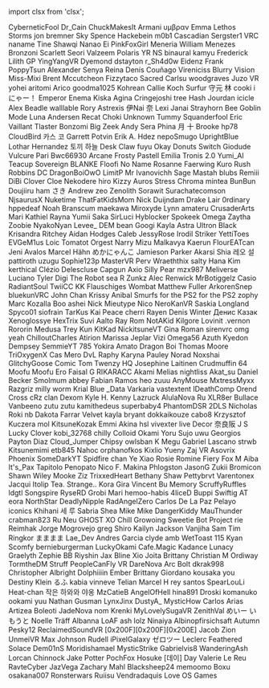 ﻿import clsx from 'clsx';


<!-- Reminder that not only HTML chars have to be escaped, MDX chars also need to be (such as a space followed by an underscore). -->
<Patronelt k="0" ias="1" sp="0" >CyberneticFool</Patronelt> <Patronelt k="0" ias="1" sp="0" >Dr&#0095;Cain</Patronelt> <Patronelt k="0" ias="1" sp="0" >ChuckMakesIt</Patronelt> <Patronelt k="0" ias="1" sp="0" >Armani</Patronelt> <Patronelt k="0" ias="1" sp="0" >υμβραν</Patronelt> 
<Patronelt k="0" ias="1" sp="0" >Emma</Patronelt> <Patronelt k="0" ias="1" sp="0" >Lethos Storms</Patronelt> <Patronelt k="0" ias="1" sp="0" >jon bremner</Patronelt> <Patronelt k="0" ias="1" sp="0" >Sky Spence</Patronelt> <Patronelt k="0" ias="1" sp="0" >Hackebein </Patronelt> 
<Patronelt k="0" ias="0" sp="0" >m0b1</Patronelt> <Patronelt k="0" ias="1" sp="0" >Cascadian</Patronelt> <Patronelt k="0" ias="1" sp="0" >Sergster1</Patronelt> <Patronelt k="0" ias="1" sp="0" >VRC naname</Patronelt> <Patronelt k="0" ias="1" sp="0" >Tine Shawqi</Patronelt> 
<Patronelt k="0" ias="0" sp="0" >Nanao Ei</Patronelt> <Patronelt k="0" ias="1" sp="0" >PinkFoxGirl</Patronelt> <Patronelt k="0" ias="1" sp="0" >Meneria</Patronelt> <Patronelt k="0" ias="1" sp="0" >William Menezes Bronzoni</Patronelt> <Patronelt k="0" ias="1" sp="0" >Scarlett</Patronelt> 
<Patronelt k="0" ias="1" sp="0" >Seori </Patronelt> <Patronelt k="0" ias="0" sp="0" >Valzeem</Patronelt> <Patronelt k="0" ias="0" sp="0" >Polaris</Patronelt> <Patronelt k="0" ias="1" sp="0" >YR NS</Patronelt> <Patronelt k="0" ias="1" sp="0" >binaural</Patronelt> 
<Patronelt k="0" ias="1" sp="0" >kamyu</Patronelt> <Patronelt k="0" ias="1" sp="0" >Frederick</Patronelt> <Patronelt k="0" ias="1" sp="0" >Lilith GP</Patronelt> <Patronelt k="0" ias="1" sp="0" >YingYangVR</Patronelt> <Patronelt k="0" ias="1" sp="0" >Dyemond</Patronelt> 
<Patronelt k="0" ias="1" sp="0" >dstayton </Patronelt> <Patronelt k="0" ias="1" sp="0" >r&#0095;Sh4d0w</Patronelt> <Patronelt k="0" ias="1" sp="0" >Eidenz</Patronelt> <Patronelt k="0" ias="1" sp="0" >Frank</Patronelt> <Patronelt k="0" ias="1" sp="0" >PoppyTsun</Patronelt> 
<Patronelt k="0" ias="1" sp="0" >Alexander </Patronelt> <Patronelt k="0" ias="1" sp="0" >Senya</Patronelt> <Patronelt k="0" ias="1" sp="0" >Reina</Patronelt> <Patronelt k="0" ias="1" sp="0" >Denís Couñago</Patronelt> <Patronelt k="0" ias="1" sp="0" >Vireniciss </Patronelt> 
<Patronelt k="0" ias="0" sp="0" >Blurry Vision</Patronelt> <Patronelt k="0" ias="1" sp="0" >Miss&#0045;Mixi </Patronelt> <Patronelt k="0" ias="1" sp="0" >Brent Mccutcheon</Patronelt> <Patronelt k="0" ias="1" sp="0" >Fizzytaco</Patronelt> <Patronelt k="0" ias="0" sp="0" >Sacred</Patronelt> 
<Patronelt k="0" ias="1" sp="0" >Carlsu</Patronelt> <Patronelt k="0" ias="1" sp="0" >woodgraves</Patronelt> <Patronelt k="0" ias="1" sp="0" >Juzo VR</Patronelt> <Patronelt k="0" ias="1" sp="0" >yohei aritomi</Patronelt> <Patronelt k="0" ias="1" sp="0" >Arico</Patronelt> 
<Patronelt k="0" ias="1" sp="0" >goodma1025</Patronelt> <Patronelt k="0" ias="0" sp="0" >Kohrean </Patronelt> <Patronelt k="0" ias="1" sp="0" >Callie Koch</Patronelt> <Patronelt k="0" ias="1" sp="0" >Surfur</Patronelt> <Patronelt k="0" ias="1" sp="0" >守元 林</Patronelt> 
<Patronelt k="0" ias="1" sp="0" >cooki i</Patronelt> <Patronelt k="0" ias="1" sp="0" >にゃー！</Patronelt> <Patronelt k="0" ias="0" sp="0" >Emperor Enema</Patronelt> <Patronelt k="0" ias="1" sp="0" >Kiska Agina</Patronelt> <Patronelt k="0" ias="1" sp="0" >Cringejoshi</Patronelt> 
<Patronelt k="0" ias="1" sp="0" >tree</Patronelt> <Patronelt k="0" ias="1" sp="0" >Hash Jourdan</Patronelt> <Patronelt k="0" ias="1" sp="0" >icicle </Patronelt> <Patronelt k="0" ias="1" sp="0" >Alex Beadle</Patronelt> <Patronelt k="0" ias="1" sp="0" >walllable </Patronelt> 
<Patronelt k="0" ias="1" sp="0" >Rory</Patronelt> <Patronelt k="0" ias="1" sp="0" >Astrexis</Patronelt> <Patronelt k="0" ias="1" sp="0" >伊Nai 奈</Patronelt> <Patronelt k="0" ias="1" sp="0" >Lexi</Patronelt> <Patronelt k="0" ias="0" sp="0" >Janai Strayhorn</Patronelt> 
<Patronelt k="0" ias="1" sp="0" >Bee</Patronelt> <Patronelt k="0" ias="1" sp="0" >Goblin Mode</Patronelt> <Patronelt k="0" ias="1" sp="0" >Luna Andersen</Patronelt> <Patronelt k="0" ias="1" sp="0" >Recat</Patronelt> <Patronelt k="0" ias="1" sp="0" >Choki</Patronelt> 
<Patronelt k="0" ias="1" sp="0" >Unknown</Patronelt> <Patronelt k="0" ias="1" sp="0" >Tummy</Patronelt> <Patronelt k="0" ias="1" sp="0" >Squanderfool</Patronelt> <Patronelt k="0" ias="1" sp="0" >Eric Vaillant</Patronelt> <Patronelt k="0" ias="1" sp="0" >Tlaster </Patronelt> 
<Patronelt k="0" ias="1" sp="0" >Bonzomi</Patronelt> <Patronelt k="0" ias="1" sp="0" >Big Zeek</Patronelt> <Patronelt k="0" ias="1" sp="0" >Andy </Patronelt> <Patronelt k="0" ias="1" sp="0" >Sera Phina</Patronelt> <Patronelt k="0" ias="1" sp="0" >月 十</Patronelt> 
<Patronelt k="0" ias="1" sp="0" >Brooke</Patronelt> <Patronelt k="0" ias="1" sp="0" >hp78</Patronelt> <Patronelt k="0" ias="1" sp="0" >CloudBird</Patronelt> <Patronelt k="0" ias="1" sp="0" >카스 코</Patronelt> <Patronelt k="0" ias="1" sp="0" >Garrett Potvin</Patronelt> 
<Patronelt k="0" ias="1" sp="0" >Erik A&#0046; Hdez</Patronelt> <Patronelt k="0" ias="1" sp="0" >nepoSmugo </Patronelt> <Patronelt k="0" ias="0" sp="0" >UprightBlue </Patronelt> <Patronelt k="0" ias="1" sp="0" >Lothar Hernandez</Patronelt> <Patronelt k="0" ias="1" sp="0" >토끼 하늘</Patronelt> 
<Patronelt k="0" ias="1" sp="0" >Desk Claw</Patronelt> <Patronelt k="0" ias="1" sp="0" >fuyu</Patronelt> <Patronelt k="0" ias="1" sp="0" >Okay Donuts</Patronelt> <Patronelt k="0" ias="1" sp="0" >Switch</Patronelt> <Patronelt k="0" ias="1" sp="0" >Giodude </Patronelt> 
<Patronelt k="0" ias="1" sp="0" >Vulcure</Patronelt> <Patronelt k="0" ias="1" sp="0" >Pari</Patronelt> <Patronelt k="0" ias="0" sp="0" >Bwc66930 </Patronelt> <Patronelt k="0" ias="1" sp="0" >Arcane</Patronelt> <Patronelt k="0" ias="1" sp="0" >Frosty</Patronelt> 
<Patronelt k="0" ias="1" sp="0" >Pastell Emilia</Patronelt> <Patronelt k="0" ias="1" sp="0" >Tronis 2&#0046;0</Patronelt> <Patronelt k="0" ias="1" sp="0" >Yumi&#0095;AI</Patronelt> <Patronelt k="0" ias="1" sp="0" >Teacup Sovereign</Patronelt> <Patronelt k="0" ias="0" sp="0" >BLANKE</Patronelt> 
<Patronelt k="0" ias="1" sp="0" >Floofi</Patronelt> <Patronelt k="0" ias="1" sp="0" >No Name</Patronelt> <Patronelt k="0" ias="1" sp="0" >Rosanne Faerwing</Patronelt> <Patronelt k="0" ias="1" sp="0" >Kuro</Patronelt> <Patronelt k="0" ias="1" sp="0" >Rush Robbins</Patronelt> 
<Patronelt k="0" ias="1" sp="0" >DC</Patronelt> <Patronelt k="0" ias="1" sp="0" >DragonBoiOwO</Patronelt> <Patronelt k="0" ias="1" sp="0" >LimitP </Patronelt> <Patronelt k="0" ias="1" sp="0" >Mr Ivanovichh</Patronelt> <Patronelt k="0" ias="1" sp="0" >Sage Mastah</Patronelt> 
<Patronelt k="0" ias="1" sp="0" >blubs</Patronelt> <Patronelt k="0" ias="1" sp="0" >Remiii</Patronelt> <Patronelt k="0" ias="1" sp="0" >DiBi</Patronelt> <Patronelt k="0" ias="1" sp="0" >Clover Cloe</Patronelt> <Patronelt k="0" ias="1" sp="0" >Nekodere </Patronelt> 
<Patronelt k="0" ias="1" sp="0" >hiro</Patronelt> <Patronelt k="0" ias="1" sp="0" >Kizzy </Patronelt> <Patronelt k="0" ias="1" sp="0" >Auros </Patronelt> <Patronelt k="0" ias="1" sp="0" >Stress</Patronelt> <Patronelt k="0" ias="1" sp="0" >Chroma</Patronelt> 
<Patronelt k="0" ias="1" sp="0" >mintea</Patronelt> <Patronelt k="0" ias="1" sp="0" >BunBun</Patronelt> <Patronelt k="0" ias="1" sp="0" >Doujiiru</Patronelt> <Patronelt k="0" ias="1" sp="0" >ham </Patronelt> <Patronelt k="0" ias="1" sp="0" >さき</Patronelt> 
<Patronelt k="0" ias="1" sp="0" >Andrew</Patronelt> <Patronelt k="0" ias="1" sp="0" >zeo </Patronelt> <Patronelt k="0" ias="0" sp="0" >Zenolith</Patronelt> <Patronelt k="0" ias="1" sp="0" >Sorawit Surachatecomson</Patronelt> <Patronelt k="0" ias="1" sp="0" >NjsaurusX </Patronelt> 
<Patronelt k="0" ias="1" sp="0" >Nuketime</Patronelt> <Patronelt k="0" ias="1" sp="0" >ThatFatKidsMom</Patronelt> <Patronelt k="0" ias="1" sp="0" >Nick Duijndam</Patronelt> <Patronelt k="0" ias="1" sp="0" >Drake Lair</Patronelt> <Patronelt k="0" ias="1" sp="0" >0rdinary</Patronelt> 
<Patronelt k="0" ias="1" sp="0" >hppedeaf</Patronelt> <Patronelt k="0" ias="1" sp="0" >Noah Branscum</Patronelt> <Patronelt k="0" ias="1" sp="0" >maekawa</Patronelt> <Patronelt k="0" ias="1" sp="0" >Miroxyde </Patronelt> <Patronelt k="0" ias="1" sp="0" >Lynn</Patronelt> 
<Patronelt k="0" ias="0" sp="0" >amateru</Patronelt> <Patronelt k="0" ias="1" sp="0" >CrusaderArts</Patronelt> <Patronelt k="0" ias="1" sp="0" >Mari</Patronelt> <Patronelt k="0" ias="1" sp="0" >Kathiel Rayna</Patronelt> <Patronelt k="0" ias="1" sp="0" >Yumii Saka</Patronelt> 
<Patronelt k="0" ias="0" sp="0" >SirLuci</Patronelt> <Patronelt k="0" ias="1" sp="0" >Hyblocker</Patronelt> <Patronelt k="0" ias="1" sp="0" >Spokeek</Patronelt> <Patronelt k="0" ias="1" sp="0" >Omega</Patronelt> <Patronelt k="0" ias="0" sp="0" >Zaytha</Patronelt> 
<Patronelt k="0" ias="0" sp="0" >Zoobie</Patronelt> <Patronelt k="0" ias="0" sp="0" >NyakoNyan</Patronelt> <Patronelt k="0" ias="1" sp="0" >Levee&#0095;</Patronelt> <Patronelt k="0" ias="1" sp="0" >DEM bean</Patronelt> <Patronelt k="0" ias="1" sp="0" >Googi</Patronelt> 
<Patronelt k="0" ias="1" sp="0" >Kayla Astra</Patronelt> <Patronelt k="0" ias="0" sp="0" >Ultron Black</Patronelt> <Patronelt k="0" ias="1" sp="0" >Krisandra Ritchey</Patronelt> <Patronelt k="0" ias="1" sp="0" >Aidan Hodges</Patronelt> <Patronelt k="0" ias="0" sp="0" >Caleb </Patronelt> 
<Patronelt k="0" ias="1" sp="0" >JessyRose</Patronelt> <Patronelt k="0" ias="1" sp="0" >Irodil Striker</Patronelt> <Patronelt k="0" ias="1" sp="0" >YettiToes</Patronelt> <Patronelt k="0" ias="0" sp="0" >EVGeM1us</Patronelt> <Patronelt k="0" ias="0" sp="0" >Loic Tomatot</Patronelt> 
<Patronelt k="0" ias="0" sp="0" >Orgest</Patronelt> <Patronelt k="0" ias="1" sp="0" >Narry</Patronelt> <Patronelt k="0" ias="0" sp="0" >Mizu Malkavya</Patronelt> <Patronelt k="0" ias="1" sp="0" >Kaerun</Patronelt> <Patronelt k="0" ias="0" sp="0" >FlourEATcan </Patronelt> 
<Patronelt k="0" ias="1" sp="0" >Jeni Avalos</Patronelt> <Patronelt k="0" ias="1" sp="0" >Marcel Hähn</Patronelt> <Patronelt k="0" ias="1" sp="0" >めかにゃんこ</Patronelt> <Patronelt k="0" ias="1" sp="0" >Jamieson Parker</Patronelt> <Patronelt k="0" ias="1" sp="0" >Akarsi</Patronelt> 
<Patronelt k="0" ias="0" sp="0" >Shia</Patronelt> <Patronelt k="0" ias="0" sp="0" >레오 설</Patronelt> <Patronelt k="0" ias="1" sp="0" >pattiroth</Patronelt> <Patronelt k="0" ias="1" sp="0" >uzugu </Patronelt> <Patronelt k="0" ias="1" sp="0" >Sophie123p</Patronelt> 
<Patronelt k="0" ias="1" sp="0" >MasterVR</Patronelt> <Patronelt k="0" ias="1" sp="0" >Perv</Patronelt> <Patronelt k="0" ias="1" sp="0" >Wraeththix</Patronelt> <Patronelt k="0" ias="0" sp="0" >salty</Patronelt> <Patronelt k="0" ias="1" sp="0" >Hana Kim</Patronelt> 
<Patronelt k="0" ias="0" sp="0" >kerthical</Patronelt> <Patronelt k="0" ias="1" sp="0" >Clézio Delescluse</Patronelt> <Patronelt k="0" ias="1" sp="0" >Capgun </Patronelt> <Patronelt k="0" ias="1" sp="0" >Axio</Patronelt> <Patronelt k="0" ias="1" sp="0" >Silly Pear</Patronelt> 
<Patronelt k="0" ias="1" sp="0" >mzx987</Patronelt> <Patronelt k="0" ias="1" sp="0" >Meliverse</Patronelt> <Patronelt k="0" ias="1" sp="0" >Luciano Tyler</Patronelt> <Patronelt k="0" ias="0" sp="0" >Digi The Robot</Patronelt> <Patronelt k="0" ias="1" sp="0" >sea R</Patronelt> 
<Patronelt k="0" ias="0" sp="0" >Zunkz</Patronelt> <Patronelt k="0" ias="1" sp="0" >Alec Renwick</Patronelt> <Patronelt k="0" ias="0" sp="0" >MrBotiggelz</Patronelt> <Patronelt k="0" ias="1" sp="0" >Casio</Patronelt> <Patronelt k="0" ias="1" sp="0" >RadiantSoul </Patronelt> 
<Patronelt k="0" ias="1" sp="0" >TwiiCC</Patronelt> <Patronelt k="0" ias="1" sp="0" >KK</Patronelt> <Patronelt k="0" ias="1" sp="0" >Flauschiges Wombat</Patronelt> <Patronelt k="0" ias="1" sp="0" >Matthew Fuller</Patronelt> <Patronelt k="0" ias="1" sp="0" >ArkorenSnep</Patronelt> 
<Patronelt k="0" ias="1" sp="0" >bluekunVRC</Patronelt> <Patronelt k="0" ias="1" sp="0" >John Chan</Patronelt> <Patronelt k="0" ias="1" sp="0" >Krissy</Patronelt> <Patronelt k="0" ias="0" sp="0" >Anibal</Patronelt> <Patronelt k="0" ias="1" sp="0" >Smurfs for the PS2 for the PS2</Patronelt> 
<Patronelt k="0" ias="0" sp="0" >zophy</Patronelt> <Patronelt k="0" ias="1" sp="0" >Marc Kozalla</Patronelt> <Patronelt k="0" ias="0" sp="0" >Boo</Patronelt> <Patronelt k="0" ias="0" sp="0" >ashei</Patronelt> <Patronelt k="0" ias="1" sp="0" >Nick </Patronelt> 
<Patronelt k="0" ias="1" sp="0" >Mieutype Nico</Patronelt> <Patronelt k="0" ias="0" sp="0" >NeroKanVR </Patronelt> <Patronelt k="0" ias="1" sp="0" >Saskia Longland</Patronelt> <Patronelt k="0" ias="1" sp="0" >Spyco01</Patronelt> <Patronelt k="0" ias="1" sp="0" >siofrain</Patronelt> 
<Patronelt k="0" ias="1" sp="0" >TarKus</Patronelt> <Patronelt k="0" ias="1" sp="0" >Kai Peace</Patronelt> <Patronelt k="0" ias="1" sp="0" >cherri</Patronelt> <Patronelt k="0" ias="1" sp="0" >Rayen </Patronelt> <Patronelt k="0" ias="0" sp="0" >Denis Winter</Patronelt> 
<Patronelt k="0" ias="1" sp="0" >Денис Казак</Patronelt> <Patronelt k="0" ias="1" sp="0" >Xenoglossye</Patronelt> <Patronelt k="0" ias="0" sp="0" >HexTrix </Patronelt> <Patronelt k="0" ias="1" sp="0" >Suvi Aalto</Patronelt> <Patronelt k="0" ias="1" sp="0" >Ray Rom</Patronelt> 
<Patronelt k="0" ias="0" sp="0" >NotAKid </Patronelt> <Patronelt k="0" ias="1" sp="0" >Kilgore</Patronelt> <Patronelt k="0" ias="1" sp="0" >Lovinit &#0046;vernon</Patronelt> <Patronelt k="0" ias="1" sp="0" >Rororin</Patronelt> <Patronelt k="0" ias="1" sp="0" >Medusa</Patronelt> 
<Patronelt k="0" ias="1" sp="0" >Trey Kun</Patronelt> <Patronelt k="0" ias="0" sp="0" >KitKad</Patronelt> <Patronelt k="0" ias="1" sp="0" >NickitsuneVT</Patronelt> <Patronelt k="0" ias="1" sp="0" >Gina Roman</Patronelt> <Patronelt k="0" ias="0" sp="0" >sirenvrc</Patronelt> 
<Patronelt k="0" ias="1" sp="0" >omg yeah</Patronelt> <Patronelt k="0" ias="1" sp="0" >ChilloutCharles</Patronelt> <Patronelt k="0" ias="0" sp="0" >Atirion </Patronelt> <Patronelt k="0" ias="1" sp="0" >Marissa </Patronelt> <Patronelt k="0" ias="1" sp="0" >Jeplar</Patronelt> 
<Patronelt k="0" ias="1" sp="0" >Vizi</Patronelt> <Patronelt k="0" ias="1" sp="0" >Omega56 </Patronelt> <Patronelt k="0" ias="1" sp="0" >Azuth </Patronelt> <Patronelt k="0" ias="1" sp="0" >Kyedon Dempsey</Patronelt> <Patronelt k="0" ias="1" sp="0" >SemmieYT 785</Patronelt> 
<Patronelt k="0" ias="1" sp="0" >Yokira Amato</Patronelt> <Patronelt k="0" ias="1" sp="0" >Dragon Boi</Patronelt> <Patronelt k="0" ias="1" sp="0" >Thomas Moore</Patronelt> <Patronelt k="0" ias="1" sp="0" >TriOxygenX</Patronelt> <Patronelt k="0" ias="1" sp="0" >Cas</Patronelt> 
<Patronelt k="0" ias="1" sp="0" >Mero</Patronelt> <Patronelt k="0" ias="1" sp="0" >DvL Raphy</Patronelt> <Patronelt k="0" ias="1" sp="0" >Karyna Pauley</Patronelt> <Patronelt k="0" ias="1" sp="0" >Norad </Patronelt> <Patronelt k="0" ias="1" sp="0" >Noxshai</Patronelt> 
<Patronelt k="0" ias="1" sp="0" >GlitchyGoose</Patronelt> <Patronelt k="0" ias="1" sp="0" >Comic Tom</Patronelt> <Patronelt k="0" ias="1" sp="0" >Twenzy HQ</Patronelt> <Patronelt k="0" ias="1" sp="0" >Josephine Laitinen</Patronelt> <Patronelt k="0" ias="1" sp="0" >Crudmuffin 64</Patronelt> 
<Patronelt k="0" ias="1" sp="0" >Moofu Moofu</Patronelt> <Patronelt k="0" ias="1" sp="0" >Ero</Patronelt> <Patronelt k="0" ias="1" sp="0" >Faisal G</Patronelt> <Patronelt k="0" ias="1" sp="0" >RIKARACC</Patronelt> <Patronelt k="0" ias="1" sp="0" >Akami</Patronelt> 
<Patronelt k="0" ias="1" sp="0" >Melias</Patronelt> <Patronelt k="0" ias="1" sp="0" >nightliss</Patronelt> <Patronelt k="0" ias="1" sp="0" >Akat&#0095;su</Patronelt> <Patronelt k="0" ias="1" sp="0" >Daniel Becker</Patronelt> <Patronelt k="0" ias="1" sp="0" >Smolmum</Patronelt> 
<Patronelt k="0" ias="1" sp="0" >abbey</Patronelt> <Patronelt k="0" ias="1" sp="0" >Fabian Ramos</Patronelt> <Patronelt k="0" ias="1" sp="0" >heo zuuu</Patronelt> <Patronelt k="0" ias="1" sp="0" >AnyMouse </Patronelt> <Patronelt k="0" ias="1" sp="0" >MxtressMyxx</Patronelt> 
<Patronelt k="0" ias="1" sp="0" >Razgriz</Patronelt> <Patronelt k="0" ias="1" sp="0" >milly worm</Patronelt> <Patronelt k="0" ias="1" sp="0" >Krial</Patronelt> <Patronelt k="0" ias="1" sp="0" >Blue &#0095;Data</Patronelt> <Patronelt k="0" ias="1" sp="0" >Varkaria</Patronelt> 
<Patronelt k="0" ias="1" sp="0" >vastextent</Patronelt> <Patronelt k="0" ias="1" sp="0" >IDeathComp</Patronelt> <Patronelt k="0" ias="1" sp="0" >Orend Cross</Patronelt> <Patronelt k="0" ias="1" sp="0" >cRz clan</Patronelt> <Patronelt k="0" ias="1" sp="0" >Dexom </Patronelt> 
<Patronelt k="0" ias="1" sp="0" >Kyle H&#0046;</Patronelt> <Patronelt k="0" ias="1" sp="0" >Kenny </Patronelt> <Patronelt k="0" ias="1" sp="0" >Lazruck</Patronelt> <Patronelt k="0" ias="1" sp="0" >AlulaNova</Patronelt> <Patronelt k="0" ias="1" sp="0" >Ru</Patronelt> 
<Patronelt k="0" ias="1" sp="0" >XLR8er</Patronelt> <Patronelt k="0" ias="1" sp="0" >Bullace </Patronelt> <Patronelt k="0" ias="1" sp="0" >Vanbeeno</Patronelt> <Patronelt k="0" ias="1" sp="0" >zutu zutu</Patronelt> <Patronelt k="0" ias="1" sp="0" >kamithedeus</Patronelt> 
<Patronelt k="0" ias="1" sp="0" >superbaby4</Patronelt> <Patronelt k="0" ias="1" sp="0" >PhantomDSR</Patronelt> <Patronelt k="0" ias="1" sp="0" >2DLS </Patronelt> <Patronelt k="0" ias="1" sp="0" >Nicholas</Patronelt> <Patronelt k="0" ias="1" sp="0" >Roki</Patronelt> 
<Patronelt k="0" ias="1" sp="0" >nb</Patronelt> <Patronelt k="0" ias="1" sp="0" >Dakota Farrar</Patronelt> <Patronelt k="0" ias="1" sp="0" >Velvet</Patronelt> <Patronelt k="0" ias="1" sp="0" >kayla bryant</Patronelt> <Patronelt k="0" ias="1" sp="0" >dokkaikouze</Patronelt> 
<Patronelt k="0" ias="1" sp="0" >cabo8</Patronelt> <Patronelt k="0" ias="1" sp="0" >Krzysztof Kuczera</Patronelt> <Patronelt k="0" ias="1" sp="0" >mol </Patronelt> <Patronelt k="0" ias="1" sp="0" >KitsuneKozak</Patronelt> <Patronelt k="0" ias="1" sp="0" >Emmi Akina</Patronelt> 
<Patronelt k="0" ias="1" sp="0" >hsl </Patronelt> <Patronelt k="0" ias="1" sp="0" >vivexter live</Patronelt> <Patronelt k="0" ias="1" sp="0" >Decor</Patronelt> <Patronelt k="0" ias="1" sp="0" >奈良阪</Patronelt> <Patronelt k="0" ias="1" sp="0" >J S</Patronelt> 
<Patronelt k="0" ias="1" sp="0" >Lucky Clover</Patronelt> <Patronelt k="0" ias="1" sp="0" >kobi&#0095;32768</Patronelt> <Patronelt k="0" ias="1" sp="0" >chilly</Patronelt> <Patronelt k="0" ias="1" sp="0" >Colloid</Patronelt> <Patronelt k="0" ias="1" sp="0" >Okami Yoru</Patronelt> 
<Patronelt k="0" ias="1" sp="0" >Sujo uwu</Patronelt> <Patronelt k="0" ias="1" sp="0" >Georgios</Patronelt> <Patronelt k="0" ias="1" sp="0" >Payton Diaz</Patronelt> <Patronelt k="0" ias="1" sp="0" >Cloud&#0095;Jumper</Patronelt> <Patronelt k="0" ias="1" sp="0" >Chipsy</Patronelt> 
<Patronelt k="0" ias="1" sp="0" >owlsban K</Patronelt> <Patronelt k="0" ias="1" sp="0" >Megu</Patronelt> <Patronelt k="0" ias="1" sp="0" >Gabriel Lascano</Patronelt> <Patronelt k="0" ias="1" sp="0" >strwb</Patronelt> <Patronelt k="0" ias="1" sp="0" >Kitsunemimi</Patronelt> 
<Patronelt k="0" ias="1" sp="0" >etb845 </Patronelt> <Patronelt k="0" ias="1" sp="0" >Nahoc </Patronelt> <Patronelt k="0" ias="1" sp="0" >orphanofkos</Patronelt> <Patronelt k="0" ias="1" sp="0" >Kixlio Yueny</Patronelt> <Patronelt k="0" ias="1" sp="0" >Zaj VR</Patronelt> 
<Patronelt k="0" ias="1" sp="0" >Asovrix</Patronelt> <Patronelt k="0" ias="1" sp="0" >Phoenix</Patronelt> <Patronelt k="0" ias="1" sp="0" >SomeDarkYT</Patronelt> <Patronelt k="0" ias="1" sp="0" >Spidfire chan</Patronelt> <Patronelt k="0" ias="1" sp="0" >Ye Xiao</Patronelt> 
<Patronelt k="0" ias="1" sp="0" >Rosie Romine</Patronelt> <Patronelt k="0" ias="1" sp="0" >Fiery Fox</Patronelt> <Patronelt k="0" ias="1" sp="0" >M</Patronelt> <Patronelt k="0" ias="1" sp="0" >Aiba</Patronelt> <Patronelt k="0" ias="1" sp="0" >It&#0039;s&#0095;Pax</Patronelt> 
<Patronelt k="0" ias="1" sp="0" >Tapitolo Penopato</Patronelt> <Patronelt k="0" ias="1" sp="0" >Nico F&#0046;</Patronelt> <Patronelt k="0" ias="1" sp="0" >Makina</Patronelt> <Patronelt k="0" ias="1" sp="0" >Phlogston</Patronelt> <Patronelt k="0" ias="1" sp="0" >JasonG</Patronelt> 
<Patronelt k="0" ias="1" sp="0" >Zukii</Patronelt> <Patronelt k="0" ias="1" sp="0" >Bromicon </Patronelt> <Patronelt k="0" ias="1" sp="0" >Shawn Wiley</Patronelt> <Patronelt k="0" ias="1" sp="0" >Mooke</Patronelt> <Patronelt k="0" ias="1" sp="0" >Ziz</Patronelt> 
<Patronelt k="0" ias="1" sp="0" >TrixxedHeart</Patronelt> <Patronelt k="0" ias="1" sp="0" >Bethany Shaw</Patronelt> <Patronelt k="0" ias="1" sp="0" >Pettybrvt</Patronelt> <Patronelt k="0" ias="1" sp="0" >Varentonex</Patronelt> <Patronelt k="0" ias="1" sp="0" >Jacqui </Patronelt> 
<Patronelt k="0" ias="1" sp="0" >Itolip</Patronelt> <Patronelt k="0" ias="1" sp="0" >Tea&#0046;</Patronelt> <Patronelt k="0" ias="1" sp="0" >Strange&#0046;&#0046;</Patronelt> <Patronelt k="0" ias="1" sp="0" >Kora Gira</Patronelt> <Patronelt k="0" ias="1" sp="0" >Vincent Bu</Patronelt> 
<Patronelt k="0" ias="1" sp="0" >Memory </Patronelt> <Patronelt k="0" ias="1" sp="0" >ScruffyRuffles</Patronelt> <Patronelt k="0" ias="1" sp="0" >ldgtl</Patronelt> <Patronelt k="0" ias="1" sp="0" >Songspire</Patronelt> <Patronelt k="0" ias="1" sp="0" >RyseRD</Patronelt> 
<Patronelt k="0" ias="1" sp="0" >Grobi</Patronelt> <Patronelt k="0" ias="1" sp="0" >Mari</Patronelt> <Patronelt k="0" ias="0" sp="0" >hemoo&#0045;habis</Patronelt> <Patronelt k="0" ias="0" sp="0" >4liceD</Patronelt> <Patronelt k="0" ias="0" sp="0" >Buppi</Patronelt> 
<Patronelt k="0" ias="0" sp="0" >Swiftig AT</Patronelt> <Patronelt k="0" ias="0" sp="0" >eora</Patronelt> <Patronelt k="0" ias="0" sp="0" >NorthStar</Patronelt> <Patronelt k="0" ias="0" sp="0" >DeadlyNipple</Patronelt> <Patronelt k="0" ias="0" sp="0" >RadAngelZero</Patronelt> 
<Patronelt k="0" ias="0" sp="0" >Carlos De La Paz Pelayo</Patronelt> <Patronelt k="0" ias="0" sp="0" >iconics</Patronelt> <Patronelt k="0" ias="0" sp="0" >Khihani</Patronelt> <Patronelt k="0" ias="0" sp="0" >세 루</Patronelt> <Patronelt k="0" ias="0" sp="0" >Sabria Shea</Patronelt> 
<Patronelt k="0" ias="0" sp="0" >Mike Mike</Patronelt> <Patronelt k="0" ias="0" sp="0" >DangerKiddy</Patronelt> <Patronelt k="0" ias="0" sp="0" >MauThunder </Patronelt> <Patronelt k="0" ias="0" sp="0" >crabman823</Patronelt> <Patronelt k="0" ias="0" sp="0" >Ru Neu</Patronelt> 
<Patronelt k="0" ias="0" sp="0" >GHOST XO</Patronelt> <Patronelt k="0" ias="0" sp="0" >Chill</Patronelt> <Patronelt k="0" ias="0" sp="0" >Growoing</Patronelt> <Patronelt k="0" ias="0" sp="0" >Sweetie Bot Project</Patronelt> <Patronelt k="0" ias="0" sp="0" >rie </Patronelt> 
<Patronelt k="0" ias="0" sp="0" >Reimhak</Patronelt> <Patronelt k="0" ias="0" sp="0" >Jorge Mogrovejo</Patronelt> <Patronelt k="0" ias="0" sp="0" >greg</Patronelt> <Patronelt k="0" ias="0" sp="0" >Shiro</Patronelt> <Patronelt k="0" ias="0" sp="0" >Kailyn Jackson</Patronelt> 
<Patronelt k="0" ias="0" sp="0" >Vanjiha</Patronelt> <Patronelt k="0" ias="0" sp="0" >Sam</Patronelt> <Patronelt k="0" ias="0" sp="0" >Tim Ringkor</Patronelt> <Patronelt k="0" ias="0" sp="0" >まままま</Patronelt> <Patronelt k="0" ias="0" sp="0" >Lae&#0095;Dev</Patronelt> 
<Patronelt k="0" ias="0" sp="0" >Andres Garcia</Patronelt> <Patronelt k="0" ias="0" sp="0" >clyde amb</Patronelt> <Patronelt k="0" ias="0" sp="0" >WetToast 115</Patronelt> <Patronelt k="0" ias="0" sp="0" >Kyan </Patronelt> <Patronelt k="0" ias="0" sp="0" >Scomfy</Patronelt> 
<Patronelt k="0" ias="0" sp="0" >bernieburgerman</Patronelt> <Patronelt k="0" ias="0" sp="0" >LuckyOkami </Patronelt> <Patronelt k="0" ias="0" sp="0" >Cafe&#0046;Magic</Patronelt> <Patronelt k="0" ias="0" sp="0" >Kadance Lunacy</Patronelt> <Patronelt k="0" ias="0" sp="0" >Graelyth</Patronelt> 
<Patronelt k="0" ias="0" sp="0" >Zephie BB</Patronelt> <Patronelt k="0" ias="0" sp="0" >Riyshin</Patronelt> <Patronelt k="0" ias="0" sp="0" >Jax Bline</Patronelt> <Patronelt k="0" ias="0" sp="0" >Xio</Patronelt> <Patronelt k="0" ias="0" sp="0" >Joita </Patronelt> 
<Patronelt k="0" ias="0" sp="0" >Brittany </Patronelt> <Patronelt k="0" ias="0" sp="0" >Christian M Ordiway</Patronelt> <Patronelt k="0" ias="0" sp="0" >TormtheDM</Patronelt> <Patronelt k="0" ias="0" sp="0" >Struff</Patronelt> <Patronelt k="0" ias="0" sp="0" >PeopleCanFly VR</Patronelt> 
<Patronelt k="0" ias="0" sp="0" >DareNova</Patronelt> <Patronelt k="0" ias="0" sp="0" >Arc Bolt</Patronelt> <Patronelt k="0" ias="0" sp="0" >dkrak998 </Patronelt> <Patronelt k="0" ias="0" sp="0" >Christopher Albright</Patronelt> <Patronelt k="0" ias="0" sp="0" >Dolphiiiin</Patronelt> 
<Patronelt k="0" ias="0" sp="0" >Ember</Patronelt> <Patronelt k="0" ias="0" sp="0" >Brittany Giordano</Patronelt> <Patronelt k="0" ias="0" sp="0" >kousaka you</Patronelt> <Patronelt k="0" ias="0" sp="0" >Destiny Klein</Patronelt> <Patronelt k="0" ias="0" sp="0" >るふ</Patronelt> 
<Patronelt k="0" ias="0" sp="0" >kabia vinneve</Patronelt> <Patronelt k="0" ias="0" sp="0" >Telian </Patronelt> <Patronelt k="0" ias="0" sp="0" >Marcel H</Patronelt> <Patronelt k="0" ias="0" sp="0" >rey santos</Patronelt> <Patronelt k="0" ias="0" sp="0" >SpearLouLi</Patronelt> 
<Patronelt k="0" ias="0" sp="0" >Heat&#0045;chan </Patronelt> <Patronelt k="0" ias="0" sp="0" >작은 하와와</Patronelt> <Patronelt k="0" ias="0" sp="0" >야옹</Patronelt> <Patronelt k="0" ias="0" sp="0" >MzCatieB</Patronelt> <Patronelt k="0" ias="0" sp="0" >AngelOfHell</Patronelt> 
<Patronelt k="0" ias="0" sp="0" >hina891</Patronelt> <Patronelt k="0" ias="0" sp="0" >Droski</Patronelt> <Patronelt k="0" ias="0" sp="0" >komanuko </Patronelt> <Patronelt k="0" ias="0" sp="0" >ookami yuu</Patronelt> <Patronelt k="0" ias="0" sp="0" >Nathan Gusman</Patronelt> 
<Patronelt k="0" ias="0" sp="0" >LynxJinx</Patronelt> <Patronelt k="0" ias="0" sp="0" >DustyA&#0095;</Patronelt> <Patronelt k="0" ias="0" sp="0" >MysticHow</Patronelt> <Patronelt k="0" ias="0" sp="0" >Carlos Arias</Patronelt> <Patronelt k="0" ias="0" sp="0" >Artizea Boleoti</Patronelt> 
<Patronelt k="0" ias="0" sp="0" >JadeNova</Patronelt> <Patronelt k="0" ias="0" sp="0" >nom </Patronelt> <Patronelt k="0" ias="0" sp="0" >Krenki</Patronelt> <Patronelt k="0" ias="0" sp="0" >MyLovelySugaVR</Patronelt> <Patronelt k="0" ias="0" sp="0" >ZenithVal</Patronelt> 
<Patronelt k="0" ias="0" sp="0" >めいー いもうと</Patronelt> <Patronelt k="0" ias="0" sp="0" >Noelle Träff</Patronelt> <Patronelt k="0" ias="0" sp="0" >Albanna</Patronelt> <Patronelt k="0" ias="0" sp="0" >LoAF</Patronelt> <Patronelt k="0" ias="0" sp="0" >ash lolz</Patronelt> 
<Patronelt k="0" ias="0" sp="0" >Ninaiya</Patronelt> <Patronelt k="0" ias="0" sp="0" >Albinopfirsichsaft</Patronelt> <Patronelt k="0" ias="0" sp="0" >Autumn</Patronelt> <Patronelt k="0" ias="0" sp="0" >Pesky12</Patronelt> <Patronelt k="0" ias="0" sp="0" >ReclaimedSoundVR</Patronelt> 
<Patronelt k="0" ias="0" sp="0" >&#0091;0x200F&#0093;&#0091;0x200F&#0093;&#0091;0x200E&#0093;</Patronelt> <Patronelt k="0" ias="0" sp="0" >Jacob Zion</Patronelt> <Patronelt k="0" ias="0" sp="0" >UnmeiVR</Patronelt> <Patronelt k="0" ias="0" sp="0" >Max Johnson</Patronelt> <Patronelt k="0" ias="0" sp="0" >Rudell </Patronelt> 
<Patronelt k="0" ias="0" sp="0" >iPixelGalaxy</Patronelt> <Patronelt k="0" ias="0" sp="0" >ゼロツー Leclerc</Patronelt> <Patronelt k="0" ias="0" sp="0" >Feathered Solace</Patronelt> <Patronelt k="0" ias="0" sp="0" >Dem01nS</Patronelt> <Patronelt k="0" ias="0" sp="0" >Moridishamael</Patronelt> 
<Patronelt k="0" ias="0" sp="0" >MysticStrike </Patronelt> <Patronelt k="0" ias="0" sp="0" >Gabrielvis8</Patronelt> <Patronelt k="0" ias="0" sp="0" >WanderingAsh</Patronelt> <Patronelt k="0" ias="0" sp="0" >Lorcan Chinnock</Patronelt> <Patronelt k="0" ias="0" sp="0" >Jake Potter</Patronelt> 
<Patronelt k="0" ias="0" sp="0" >PochFox </Patronelt> <Patronelt k="0" ias="0" sp="0" >Hosuke</Patronelt> <Patronelt k="0" ias="0" sp="0" >&#0091;데이&#0093; Day</Patronelt> <Patronelt k="0" ias="0" sp="0" >Valerie Le</Patronelt> <Patronelt k="0" ias="0" sp="0" >Reu</Patronelt> 
<Patronelt k="0" ias="0" sp="0" >RavteCyber</Patronelt> <Patronelt k="0" ias="0" sp="0" >JazVega</Patronelt> <Patronelt k="0" ias="0" sp="0" >Zachary Mahl</Patronelt> <Patronelt k="0" ias="0" sp="0" >Blacksheep24 </Patronelt> <Patronelt k="0" ias="0" sp="0" >memoomo</Patronelt> 
<Patronelt k="0" ias="0" sp="0" >Boxu</Patronelt> <Patronelt k="0" ias="0" sp="0" >osakana007</Patronelt> <Patronelt k="0" ias="0" sp="0" >Ronsterwars</Patronelt> <Patronelt k="0" ias="0" sp="0" >Ruiisu</Patronelt> <Patronelt k="0" ias="0" sp="0" >Vendradaquis</Patronelt> 
<Patronelt k="0" ias="0" sp="0" >Love OS Games</Patronelt> 